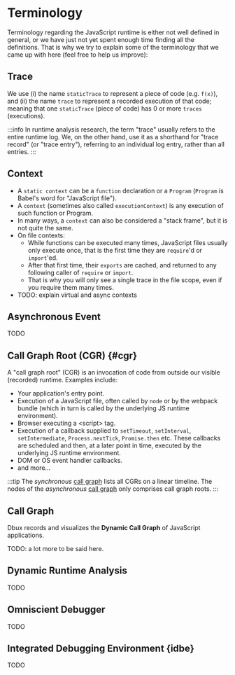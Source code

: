 # Terminology


Terminology regarding the JavaScript runtime is either not well defined in general, or we have just not yet spent enough time finding all the definitions. That is why we try to explain some of the terminology that we came up with here (feel free to help us improve):

## Trace

We use (i) the name `staticTrace` to represent a piece of code (e.g. `f(x)`), and (ii) the name `trace` to represent a recorded execution of that code; meaning that one `staticTrace` (piece of code) has 0 or more `traces` (executions).

:::info
In runtime analysis research, the term "trace" usually refers to the entire runtime log. We, on the other hand, use it as a shorthand for "trace record" (or "trace entry"), referring to an individual log entry, rather than all entries.
:::

## Context

* A `static context` can be a `function` declaration or a `Program` (`Program` is Babel's word for "JavaScript file").
* A `context` (sometimes also called `executionContext`) is any execution of such function or Program.
* In many ways, a `context` can also be considered a "stack frame", but it is not quite the same.
* On file contexts:
  * While functions can be executed many times, JavaScript files usually only execute once, that is the first time they are `require`'d or `import`'ed.
  * After that first time, their `exports` are cached, and returned to any following caller of `require` or `import`.
  * That is why you will only see a single trace in the file scope, even if you require them many times.
* TODO: explain virtual and async contexts


## Asynchronous Event

TODO


## Call Graph Root (CGR) {#cgr}

A "call graph root" (CGR) is an invocation of code from outside our visible (recorded) runtime. Examples include:

* Your application's entry point.
* Execution of a JavaScript file, often called by `node` or by the webpack bundle (which in turn is called by the underlying JS runtime environment).
* Browser executing a &lt;script> tag.
* Execution of a callback supplied to `setTimeout`, `setInterval`, `setIntermediate`, `Process.nextTick`, `Promise.then` etc. These callbacks are scheduled and then, at a later point in time, executed by the underlying JS runtime environment.
* DOM or OS event handler callbacks.
* and more...

:::tip
The *synchronous* [call graph](../02-using-dbux/08-call-graph.mdx) lists all CGRs on a linear timeline.
The nodes of the *asynchronous* [call graph](../02-using-dbux/08-call-graph.mdx) only comprises call graph roots.
:::

## Call Graph

Dbux records and visualizes the **Dynamic Call Graph** of JavaScript applications.

TODO: a lot more to be said here.


## Dynamic Runtime Analysis

TODO

## Omniscient Debugger

TODO

## Integrated Debugging Environment {idbe}

TODO